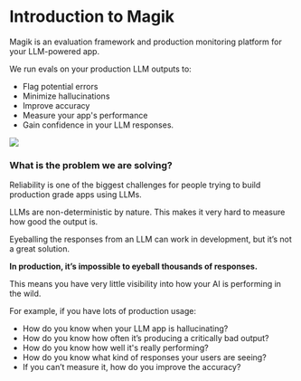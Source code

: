 # Introduction to Magik

Magik is an evaluation framework and production monitoring platform for your LLM-powered app.

We run evals on your production LLM outputs to:

- Flag potential errors
- Minimize hallucinations
- Improve accuracy
- Measure your app's performance
- Gain confidence in your LLM responses.

<img src="/analytics.png" />

### What is the problem we are solving?

Reliability is one of the biggest challenges for people trying to build production grade apps using LLMs.

LLMs are non-deterministic by nature. This makes it very hard to measure how good the output is.

Eyeballing the responses from an LLM can work in development, but it’s not a great solution.

**In production, it’s impossible to eyeball thousands of responses.**

This means you have very little visibility into how your AI is performing in the wild.

For example, if you have lots of production usage:

- How do you know when your LLM app is hallucinating?
- How do you know how often it’s producing a critically bad output?
- How do you know how well it's really performing?
- How do you know what kind of responses your users are seeing?
- If you can’t measure it, how do you improve the accuracy?
